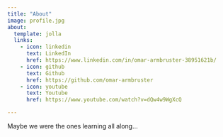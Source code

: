 ```yaml
---
title: "About"
image: profile.jpg
about:
  template: jolla
  links:
    - icon: linkedin
      text: LinkedIn
      href: https://www.linkedin.com/in/omar-armbruster-38951621b/
    - icon: github
      text: Github
      href: https://github.com/omar-armbruster
    - icon: youtube
      text: Youtube 
      href: https://www.youtube.com/watch?v=dQw4w9WgXcQ

---
```


Maybe we were the ones learning all along...

